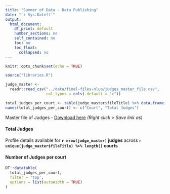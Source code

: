 ```yaml
---
title: "Summer of Data - Data Publishing"
date: "`r Sys.Date()`"
output: 
  html_document:
    df_print: default
    number_sections: no
    self_contained: no
    toc: no
    toc_float:
      collapsed: no
---
```


```r
knitr::opts_chunk$set(echo = TRUE)
```

```r
source("libraries.R")
```

```r
judge_master <-
  readr::read_csv("../data/final-files-nluo/judges_master_file.csv",
                  col_types = cols(.default = "c"))

total_judges_per_court <- table(judge_master$fileTitle) %>% data.frame() %>% arrange(desc(Freq))
names(total_judges_per_court) <- c("Court", "Total Judges")

```

Master file of Judges - [Download here](https://raw.githubusercontent.com/justicehub-in/summer-of-data-chapter-1/main/data/final-files-nluo/judges_master_file.csv) _(Right click > Save link as)_

#### Total Judges

Profile details available for **`r nrow(judge_master)` judges** across  **`r  unique(judge_master$fileTitle) %>% length()`  courts**

#### Number of Judges per court
```r
DT::datatable(
  total_judges_per_court,
  filter = 'top',
  options = list(autoWidth = TRUE)
)
```

